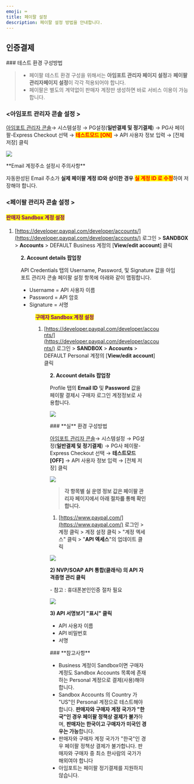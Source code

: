 ```yaml
---
emoji: ⌨
title: 페이팔 설정
description: 페이팔 설정 방법을 안내합니다.
---
```





## 인증결제

<Tabs>
<Tab title="테스트 결제">
### 테스트 환경 구성방법



> * 페이팔 테스트 환경 구성을 위해서는 **아임포트 관리자 페이지 설정**과 **페이팔 관리자페이지 설정**이 각각 적용되어야 합니다.
> * 페이팔은 별도의 계약없이 판매자 계정만 생성하면 바로 서비스 이용이 가능합니다.



### **<아임포트 관리자 콘솔 설정 >**

[아임포트 관리자 콘솔](https://admin.iamport.kr/)→ 시스템설정 → PG설정(**일반결제 및 정기결제**) → PG사 페이팔-Express Checkout 선택 → <mark style="color:red;">**테스트모드 \[ON]**</mark> → API 사용자 정보 입력 → \[전체 저장] 클릭



![](</gitbook-assets/en/image (75).png>)

<Hint style="danger">
**Email 계정주소 설정시 주의사항**&#x20;

자동완성된 Email 주소가 **실제 페이팔 계정 ID와 상이한 경우** <mark style="color:red;">**실 계정 ID 로 수정**</mark>하여 저장해야 합니다.

</Hint>



### **<페이팔 관리자 콘솔 설정 >**

#### <mark style="color:purple;">**판매자 Sandbox 계정 설정**</mark>&#x20;

1. &#x20;[https://developer.paypal.com/developer/accounts/](https://developer.paypal.com/developer/accounts/) 로그인 > **SANDBOX** > **Accounts** > DEFAULT Business 계정의 \[**View/edit account**] 클릭

<Figure src="/gitbook-assets/en/image (144).png" caption="Accounts 예" />

&#x20;**2. Account details 팝업창**

&#x20;API Credentials 탭의 Username, Password, 및 Signature 값을 아임포트 관리자 콘솔 페이팔 설정 항목에 아래와 같이 맵핑합니다.

* Username = API 사용자 이름
* Password = API 암호&#x20;
* Signature = 서명&#x20;

<Figure src="/gitbook-assets/en/image (271).png" caption="API Credentials" />

<mark style="color:purple;">**구매자 Sandbox 계정 설정**</mark>&#x20;

1. [https://developer.paypal.com/developer/accounts/](https://developer.paypal.com/developer/accounts/) 로그인 > **SANDBOX** > **Accounts** > DEFAULT Personal 계정의 \[**View/edit account**] 클릭

<Figure src="/gitbook-assets/en/image (245).png" caption="Accounts 예" />

**2. Account details 팝업창**&#x20;

Profile 탭의 **Email ID** 및 **Password** 값을 페이팔 결제시 구매자 로그인 계정정보로 사용합니다.

![](</gitbook-assets/en/image (4).png>)

</Tab>

<Tab title="실 결제">
### **실** 환경 구성방법

[아임포트 관리자 콘솔](https://admin.iamport.kr/)→ 시스템설정 → PG설정(**일반결제 및 정기결제**) → PG사 페이팔-Express Checkout 선택 → **테스트모드 \[OFF]** → API 사용자 정보 입력 → \[전체 저장] 클릭



![](</gitbook-assets/en/image (229).png>)

> **각 항목별 실 운영 정보 값은 페이팔 관리자 페이지에서 아래 절차를 통해 확인합니다.**

1. &#x20;[https://www.paypal.com/](https://www.paypal.com/) 로그인 > 계정 클릭 > 계정 설정 클릭 > "계정 엑세스" 클릭 > "**API 엑세스**"의 업데이트 클릭

![](</gitbook-assets/en/image (208).png>)

**2) NVP/SOAP API 통합(클래식) 의 API 자격증명 관리 클릭**

\- 참고 : 휴대폰본인인증 절차 필요

![](</gitbook-assets/en/image (257).png>)

**3) API 서명보기  "표시" 클릭**

* API 사용자 이름&#x20;
* API 비밀번호
* 서명

</Tab>
</Tabs>



<Hint style="info">
### **참고사항**&#x20;

* Business 계정이 Sandbox이면 구매자 계정도 Sandbox Accounts 목록에 존재하는 Personal 계정으로 결제(사용)해야 합니다.
* Sandbox Accounts 의 Country 가 "US"인 Personal 계정으로 테스트해야 합니다. **판매자와 구매자 계정 국가가 "한국"인 경우 페이팔 정책상 결제가 불가**하며, **판매자는 한국이고 구매자가 미국인 경우는 가능**합니다.
* 판매자와 구매자 계정 국가가 "한국"인 경우 페이팔 정책상 결제가 불가합니다. 판매자와 구매자 중 최소 한사람의 국가가 해외여야 합니다
* 아임포트는 페이팔 정기결제를 지원하지 않습니다.

</Hint>
